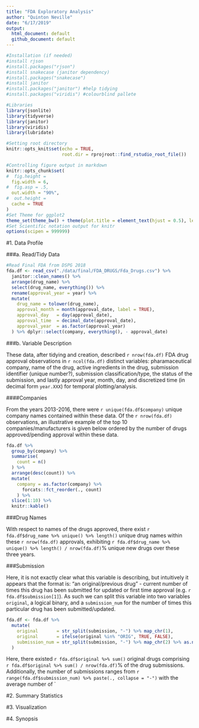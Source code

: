```yaml
---
title: "FDA Exploratory Analysis"
author: "Quinton Neville"
date: "6/17/2019"
output:
  html_document: default
  github_document: default
---
```


```r
#Installation (if needed)
#install rjson
#install.packages("rjson")
#install snakecase (janitor dependency)
#install.packages("snakecase")
#install janitor
#install.packages("janitor") #help tidying
#install.packages("viridis") #colourblind pallete

#Libraries
library(jsonlite)
library(tidyverse)
library(janitor)
library(viridis)
library(lubridate)

#Setting root directory
knitr::opts_knit$set(echo = TRUE,
                     root.dir = rprojroot::find_rstudio_root_file())

#Controlling figure output in markdown
knitr::opts_chunk$set(
#  fig.height =   
  fig.width = 6,
#  fig.asp = .5,
  out.width = "90%",
#  out.height = 
  cache = TRUE
)
#Set Theme for ggplot2
theme_set(theme_bw() + theme(plot.title = element_text(hjust = 0.5), legend.position = "bottom"))
#Set Scientific notation output for knitr
options(scipen = 999999)
```

#1. Data Profile  

###a. Read/Tidy Data
```r
#Read Final FDA from DSPG 2018
fda.df <- read_csv("./data/final/FDA_DRUGS/Fda_Drugs.csv") %>%
  janitor::clean_names() %>%
  arrange(drug_name) %>%
  select(drug_name, everything()) %>%
  rename(approval_year = year) %>%
  mutate(
    drug_name = tolower(drug_name),
    approval_month = month(approval_date, label = TRUE),
    approval_day   = day(approval_date),
    approval_time  = decimal_date(approval_date),
    approval_year  = as.factor(approval_year)
  ) %>% dplyr::select(company, everything(), - approval_date)

```

###b. Variable Description

These data, after tidying and creation, described `r nrow(fda.df)` FDA drug approval observations in `r ncol(fda.df)` distinct variables: pharamaceutical company, name of the drug, active ingredients in the drug, submission identifier (unique number?), submission classification/type, the status of the submission, and lastly approval year, month, day, and discretized time (in decimal form `year.XXX`) for temporal plotting/analysis.  

####Companies  

From the years 2013-2016, there were `r unique(fda.df$company)` unique company names contained within these data. Of the `r nrow(fda.df)` observations, an illustrative example of the top 10 companies/manufacturers is given below ordered by the number of drugs approved/pending approval within these data.  

```r
fda.df %>%
  group_by(company) %>%
  summarise(
    count = n()
  ) %>%
  arrange(desc(count)) %>%
  mutate(
    company = as.factor(company) %>%
      forcats::fct_reorder(., count)
    ) %>%
  slice(1:10) %>%
  knitr::kable()
```


###Drug Names  

With respect to names of the drugs approved, there exist `r fda.df$drug_name %>% unique() %>% length()` unique drug names within these `r nrow(fda.df)` approvals, exhibiting `r fda.df$drug_name %>% unique() %>% length() / nrow(fda.df)`% unique new drugs over these three years.  

###Submission  

Here, it is not exactly clear what this variable is describing, but intuitively it appears that the format is: "an original/previous drug" - current number of times this drug has been submitted for updated or first time approval (e.g. `r fda.df$submission[1]`). As such we can split this variable into two variables `original`, a logical binary, and a `submission_num` for the number of times this particular drug has been submitted/updated.  

```r
fda.df <- fda.df %>%
  mutate(
    original       = str_split(submission, "-") %>% map_chr(1),
    original       = ifelse(original %in% "ORIG", TRUE, FALSE),
    submission_num = str_split(submission, "-") %>% map_chr(2) %>% as.numeric()
  )
```


Here, there existed `r fda.df$original %>% sum()` original drugs comprising `r fda.df$original %>% sum() / nrow(fda.df)`% of the drug submissions. Additionally, the number of submissions ranges from `r range(fda.df$submission_num) %>% paste(., collapse = "-")` with the average number of `

#2. Summary Statistics  




#3. Visualization


#4. Synopsis  


